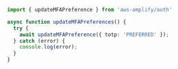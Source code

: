 ```ts
import { updateMFAPreference } from 'aws-amplify/auth'

async function updateMFAPreferences() {
  try {
    await updateMFAPreference({ totp: 'PREFERRED' });
  } catch (error) {
    console.log(error);
  }
}
```